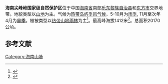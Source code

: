 '''海南尖峰岭国家级自然保护区'''位于中国[[海南省|海南省]]南部[[乐东黎族自治县|乐东黎族自治县]]和[[东方市|东方市]]交界地带。地貌类型以[[山地|山地]]为主。气候为[[热带岛屿季风气候|热带岛屿季风气候]]，5-10月为[[雨季|雨季]], 11月至次年4月为[[旱季|旱季]]。植被类型以[[热带山地雨林|热带山地雨林]]为主<ref>{{cite journal |last1=Yingcan |first1=Wang |last2=Jiayi |first2=Lin |last3=Han |first3=Xu |last4=Mingxian |first4=Lin |last5=Yide |first5=Li |title=Numerical characteristics of plant sexual system of the woody plants in the 60 ha plot in the tropical rain forest in Jianfengling, Hainan Island |journal=Biodiversity Science |date=2019 |volume=27 |issue=3 |pages=297–305 |doi=10.17520/biods.2018217}}</ref>。最高峰海拔1412米<ref>{{cite journal |last1=Siqi |first1=Yang |last2=Qi |first2=Zhang |last3=Xiqiang |first3=Song |last4=Jian |first4=Wang |last5=Yide |first5=Li |last6=Han |first6=Xu |last7=Shouyu |first7=Guo |last8=Qiong |first8=Ding |title=Structural features of root-associated fungus-plant interaction networks in the tropical montane rain forest of Jianfengling, China |journal=Biodiversity Science |date=2019 |volume=27 |issue=3 |pages=314–326 |doi=10.17520/biods.2018339}}</ref>。总面积20170公顷。

==参考文献==
{{reflist}}
{{中华人民共和国国家级自然保护区}}
[[Category:海南山脉|Category:海南山脉]]